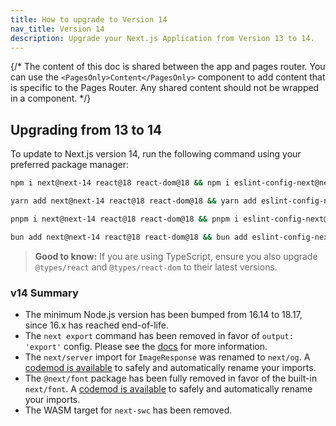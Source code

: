 ```yaml
---
title: How to upgrade to Version 14
nav_title: Version 14
description: Upgrade your Next.js Application from Version 13 to 14.
---
```


{/* The content of this doc is shared between the app and pages router. You can use the `<PagesOnly>Content</PagesOnly>` component to add content that is specific to the Pages Router. Any shared content should not be wrapped in a component. */}

## Upgrading from 13 to 14

To update to Next.js version 14, run the following command using your preferred package manager:

```bash filename="Terminal"
npm i next@next-14 react@18 react-dom@18 && npm i eslint-config-next@next-14 -D
```

```bash filename="Terminal"
yarn add next@next-14 react@18 react-dom@18 && yarn add eslint-config-next@next-14 -D
```

```bash filename="Terminal"
pnpm i next@next-14 react@18 react-dom@18 && pnpm i eslint-config-next@next-14 -D
```

```bash filename="Terminal"
bun add next@next-14 react@18 react-dom@18 && bun add eslint-config-next@next-14 -D
```

> **Good to know:** If you are using TypeScript, ensure you also upgrade `@types/react` and `@types/react-dom` to their latest versions.

### v14 Summary

- The minimum Node.js version has been bumped from 16.14 to 18.17, since 16.x has reached end-of-life.
- The `next export` command has been removed in favor of `output: 'export'` config. Please see the [docs](https://nextjs.org/docs/app/building-your-application/deploying/static-exports) for more information.
- The `next/server` import for `ImageResponse` was renamed to `next/og`. A [codemod is available](/docs/app/building-your-application/upgrading/codemods#next-og-import) to safely and automatically rename your imports.
- The `@next/font` package has been fully removed in favor of the built-in `next/font`. A [codemod is available](/docs/app/building-your-application/upgrading/codemods#built-in-next-font) to safely and automatically rename your imports.
- The WASM target for `next-swc` has been removed.
